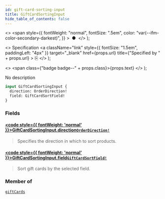 ```yaml
---
id: gift-card-sorting-input
title: GiftCardSortingInput
hide_table_of_contents: false
---
```


  <>
    <span
      style={{
        fontWeight: "normal",
        fontSize: ".5em",
        color: "var(--ifm-color-secondary-darkest)",
      }}
    >
      &nbsp;●&nbsp;
    </span>
  </>
);

  <>
    Specification
    <a
      className="link"
      style={{ fontSize: "1.5em", paddingLeft: "4px" }}
      target="\_blank"
      href={props.url}
      title={"Specified by " + props.url}
    >
      ⎘
    </a>
  </>
);

  <>
    <span class={"badge badge--" + props.class}>{props.text}</span>
  </>
);

No description

```graphql
input GiftCardSortingInput {
  direction: OrderDirection!
  field: GiftCardSortField!
}
```

### Fields

#### [<code style={{ fontWeight: 'normal' }}>GiftCardSortingInput.<b>direction</b></code>](#)<Bullet />[`OrderDirection!`](../../api-reference/enums/order-direction) <Badge class="secondary" text="non-null"/> <Badge class="secondary" text="enum"/>

> Specifies the direction in which to sort products.

#### [<code style={{ fontWeight: 'normal' }}>GiftCardSortingInput.<b>field</b></code>](#)<Bullet />[`GiftCardSortField!`](../../api-reference/enums/gift-card-sort-field) <Badge class="secondary" text="non-null"/> <Badge class="secondary" text="enum"/>

> Sort gift cards by the selected field.

### Member of

[`giftCards`](../../api-reference/queries/gift-cards) <Badge class="secondary" text="query"/>

